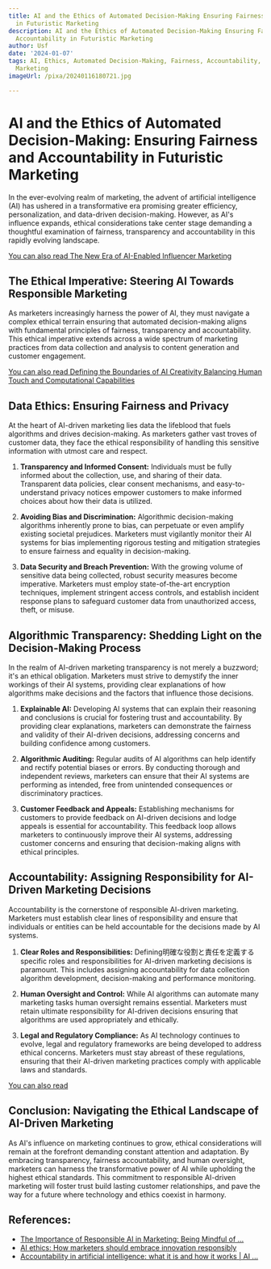```yaml
---
title: AI and the Ethics of Automated Decision-Making Ensuring Fairness and Accountability
  in Futuristic Marketing
description: AI and the Ethics of Automated Decision-Making Ensuring Fairness and
  Accountability in Futuristic Marketing
author: Usf
date: '2024-01-07'
tags: AI, Ethics, Automated Decision-Making, Fairness, Accountability, Futuristic
  Marketing
imageUrl: /pixa/20240116180721.jpg

---
```

# AI and the Ethics of Automated Decision-Making: Ensuring Fairness and  Accountability in Futuristic Marketing

In the ever-evolving realm of marketing,  the advent of artificial intelligence (AI) has  ushered in a transformative era promising greater efficiency, personalization, and data-driven decision-making.  However, as AI's  influence expands, ethical considerations take center stage demanding a thoughtful examination of  fairness, transparency and accountability  in this rapidly evolving landscape.

[You can also  read The New Era of AI-Enabled  Influencer Marketing](The%20New%20Era%20of%20AI-Enabled%20Influencer%20Marketing)


## The Ethical Imperative: Steering AI Towards Responsible Marketing

As  marketers increasingly harness  the power of AI, they must navigate a complex ethical terrain ensuring that automated decision-making aligns with fundamental principles of fairness,  transparency and accountability. This ethical imperative extends across a wide spectrum of marketing practices  from data collection and analysis to content generation and customer engagement.

[You can also read Defining  the Boundaries of AI  Creativity Balancing Human Touch and Computational Capabilities](Defining%20the%20Boundaries%20of%20AI%20Creativity%20Balancing%20Human%20Touch%20and%20Computational%20Capabilities)


## Data Ethics: Ensuring Fairness and Privacy

At the heart of AI-driven marketing lies data the lifeblood that fuels algorithms  and drives decision-making. As marketers gather vast troves of customer data, they  face the ethical responsibility of handling this sensitive information with utmost  care and respect.

1. **Transparency and Informed Consent:** Individuals must be  fully  informed about the collection, use, and sharing of their  data. Transparent data policies, clear consent mechanisms, and easy-to-understand privacy notices empower customers to make informed choices about  how their data is utilized.

2. **Avoiding Bias and Discrimination:** Algorithmic decision-making algorithms inherently prone to bias, can  perpetuate or even amplify  existing societal prejudices. Marketers must vigilantly monitor their AI systems  for bias implementing rigorous testing and mitigation strategies to ensure fairness and equality in decision-making.

3. **Data Security and Breach Prevention:** With the growing volume  of sensitive data being collected, robust security measures become imperative. Marketers must employ state-of-the-art  encryption techniques, implement stringent access  controls, and establish incident response plans to safeguard customer data from  unauthorized access, theft, or misuse.

## Algorithmic Transparency: Shedding Light on the Decision-Making Process

In the realm of AI-driven marketing transparency is not merely a buzzword; it's an ethical obligation. Marketers must strive to demystify the inner workings of their AI  systems, providing clear explanations of how algorithms make decisions and the factors that  influence those decisions.

1. **Explainable AI:** Developing AI systems that can explain their reasoning and conclusions is crucial for fostering trust and accountability. By providing clear explanations, marketers can demonstrate the fairness and  validity  of their AI-driven decisions,  addressing concerns and building confidence among customers.

2. **Algorithmic Auditing:**  Regular audits of AI algorithms  can help identify and rectify potential biases or errors. By conducting thorough and independent reviews,  marketers can ensure that their AI systems are performing as intended, free from unintended consequences or discriminatory practices.

3. **Customer Feedback and Appeals:** Establishing mechanisms for customers to provide feedback on  AI-driven decisions and  lodge appeals is essential  for accountability. This feedback loop allows marketers to continuously improve their AI systems, addressing customer concerns and ensuring that decision-making aligns with ethical principles.

##  Accountability: Assigning Responsibility for AI-Driven Marketing Decisions

Accountability is the  cornerstone of responsible AI-driven marketing. Marketers  must establish clear lines of responsibility and ensure that individuals or entities can be held accountable  for the decisions made by AI  systems.

1. **Clear Roles and Responsibilities:**  Defining明確な役割と責任を定義する  specific roles and responsibilities for AI-driven  marketing  decisions is paramount. This includes assigning  accountability for data  collection algorithm development, decision-making and  performance monitoring.

2. **Human Oversight and Control:** While AI algorithms can automate many marketing tasks human  oversight remains essential. Marketers must retain ultimate responsibility for AI-driven decisions ensuring that algorithms are used appropriately  and  ethically.

3.  **Legal and Regulatory Compliance:** As AI technology continues to evolve, legal and regulatory frameworks are being developed to address ethical concerns. Marketers must stay abreast of these regulations, ensuring that their AI-driven marketing practices  comply with applicable laws and standards.

[You can also read ]()


## Conclusion:  Navigating  the Ethical Landscape of AI-Driven Marketing

As AI's  influence on marketing continues to  grow, ethical considerations will remain at the  forefront demanding constant attention and adaptation. By embracing  transparency, fairness accountability, and  human  oversight, marketers can harness the transformative power of AI  while upholding the highest ethical standards.  This commitment to responsible AI-driven marketing will foster trust build lasting customer relationships, and pave the way for a  future  where technology and ethics coexist in  harmony.

## References:
- [The Importance of Responsible AI in Marketing: Being Mindful of ...](https://www.linkedin.com/pulse/importance-responsible-ai-marketing-being-mindful-you-yakup-1e)
- [AI ethics: How marketers should embrace innovation responsibly](https://sproutsocial.com/insights/ai-ethics/)
- [Accountability in artificial intelligence: what it is and how it works | AI ...](https://link.springer.com/article/10.1007/s00146-023-01635-y)
